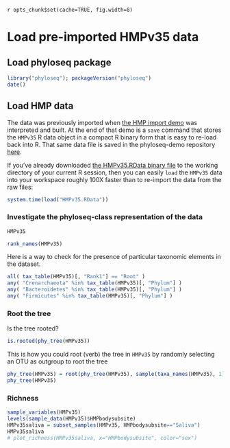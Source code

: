 `r opts_chunk$set(cache=TRUE, fig.width=8)`
<link href="http://joey711.github.com/phyloseq/markdown.css" rel="stylesheet"></link>

# Load pre-imported HMPv35 data

## Load phyloseq package
```r
library("phyloseq"); packageVersion("phyloseq")
date()
```

## Load HMP data
The data was previously imported when [the HMP import demo](HMP_import_example.html) was interpreted and built. At the end of that demo is a `save` command that stores the `HMPv35` R data object in a compact R binary form that is easy to re-load back into R. That same data file is saved in the phyloseq-demo repository [here](https://raw.github.com/joey711/phyloseq-demo/gh-pages/HMPv35.RData).

If you've already downloaded [the HMPv35.RData binary file](https://raw.github.com/joey711/phyloseq-demo/gh-pages/HMPv35.RData) to the working directory of your current R session, then you can easily `load` the `HMPv35` data into your workspace roughly 100X faster than to re-import the data from the raw files:
```r
system.time(load("HMPv35.RData"))
```


### Investigate the phyloseq-class representation of the data
```r
HMPv35
```
```r
rank_names(HMPv35)
```

Here is a way to check for the presence of particular taxonomic elements in the dataset.
```r
all( tax_table(HMPv35)[, "Rank1"] == "Root" )
any( "Crenarchaeota" %in% tax_table(HMPv35)[, "Phylum"] )
any( "Bacteroidetes" %in% tax_table(HMPv35)[, "Phylum"] )
any( "Firmicutes" %in% tax_table(HMPv35)[, "Phylum"] )
```


### Root the tree
Is the tree rooted?
```r
is.rooted(phy_tree(HMPv35))
```

This is how you could root (verb) the tree in `HMPv35` by randomly selecting an OTU as outgroup to root the tree
```r
phy_tree(HMPv35) = root(phy_tree(HMPv35), sample(taxa_names(HMPv35), 1), resolve.root=TRUE)
phy_tree(HMPv35)
```


### Richness
```r
sample_variables(HMPv35)
levels(sample_data(HMPv35)$HMPbodysubsite)
HMPv35saliva = subset_samples(HMPv35, HMPbodysubsite=="Saliva")
HMPv35saliva
# plot_richness(HMPv35saliva, x="HMPbodysubsite", color="sex")
```

